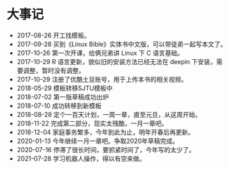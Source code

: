 # 大事记 {#history}

- 2017-08-26 开工找模板。
- 2017-09-28 买到《Linux Bible》实体书中文版，可以带徒弟一起写本文了。
- 2017-10-26 第一次开课，给俩兄弟讲 Linux 下 C 语言基础。
- 2017-10-29 R 语言更新，貌似旧的安装方法已经无法在 deepin 下安装，需要调整，暂时没有调整。
- 2017-10-29 注册了优酷土豆账号，用于上传本书的相关视频。
- 2018-05-29 模板转移SJTU模板中
- 2018-07-02 第一版草稿成功出炉
- 2018-07-10 成功转移到新模板
- 2018-08-28 定个一百天计划，一周一章，直至元旦，从这周开始。
- 2018-11-22 完成第二部分，现实太残酷，一月一章吧。
- 2018-12-04 家庭事务繁多，今年到此为止，明年开春后再更新。
- 2020-01-13 今年继续一月一章吧。争取2020年草稿完成。
- 2020-07-16 停滞了很长时间，要抓紧时间了，今年写的太少了。
- 2021-07-28 学习机器人操作，得以有空来做。